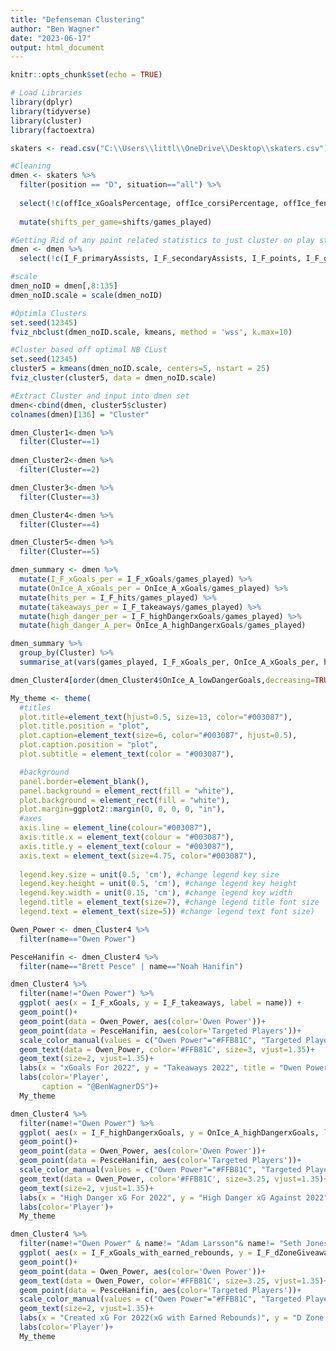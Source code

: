 ```yaml
---
title: "Defenseman Clustering"
author: "Ben Wagner"
date: "2023-06-17"
output: html_document
---
```


```r
knitr::opts_chunk$set(echo = TRUE)

# Load Libraries
library(dplyr)
library(tidyverse)
library(cluster)
library(factoextra)
```

```r
skaters <- read.csv("C:\\Users\\littl\\OneDrive\\Desktop\\skaters.csv")
```

```r
#Cleaning
dmen <- skaters %>%
  filter(position == "D", situation=="all") %>% 
  
  select(!c(offIce_xGoalsPercentage, offIce_corsiPercentage, offIce_fenwickPercentage, OffIce_F_xGoals, OffIce_A_xGoals, OffIce_F_shotAttempts, OffIce_A_shotAttempts, corsiForAfterShifts, corsiAgainstAfterShifts, fenwickForAfterShifts, fenwickAgainstAfterShifts, faceoffsWon, faceoffsLost, I_F_shifts, xGoalsForAfterShifts, xGoalsAgainstAfterShifts)) %>% 
  
  mutate(shifts_per_game=shifts/games_played)

#Getting Rid of any point related statistics to just cluster on play style
dmen <- dmen %>% 
  select(!c(I_F_primaryAssists, I_F_secondaryAssists, I_F_points, I_F_goals))
```

```r
#scale 
dmen_noID = dmen[,8:135]
dmen_noID.scale = scale(dmen_noID)

#Optimla Clusters
set.seed(12345)
fviz_nbclust(dmen_noID.scale, kmeans, method = 'wss', k.max=10)
```

```r
#Cluster based off optimal NB CLust
set.seed(12345)
cluster5 = kmeans(dmen_noID.scale, centers=5, nstart = 25)
fviz_cluster(cluster5, data = dmen_noID.scale)
```

```r
#Extract Cluster and input into dmen set
dmen<-cbind(dmen, cluster5$cluster)
colnames(dmen)[136] = "Cluster"
```
```r
dmen_Cluster1<-dmen %>% 
  filter(Cluster==1)
  
dmen_Cluster2<-dmen %>% 
  filter(Cluster==2)

dmen_Cluster3<-dmen %>% 
  filter(Cluster==3)

dmen_Cluster4<-dmen %>% 
  filter(Cluster==4)

dmen_Cluster5<-dmen %>% 
  filter(Cluster==5)
```

```r
dmen_summary <- dmen %>%
  mutate(I_F_xGoals_per = I_F_xGoals/games_played) %>% 
  mutate(OnIce_A_xGoals_per = OnIce_A_xGoals/games_played) %>%
  mutate(hits_per = I_F_hits/games_played) %>%
  mutate(takeaways_per = I_F_takeaways/games_played) %>% 
  mutate(high_danger_per = I_F_highDangerxGoals/games_played) %>% 
  mutate(high_danger_A_per= OnIce_A_highDangerxGoals/games_played)

dmen_summary %>% 
  group_by(Cluster) %>% 
  summarise_at(vars(games_played, I_F_xGoals_per, OnIce_A_xGoals_per, hits_per, takeaways_per, high_danger_per, high_danger_A_per), list(mean))
```

```r
dmen_Cluster4[order(dmen_Cluster4$OnIce_A_lowDangerGoals,decreasing=TRUE),]
```

```r
My_theme <- theme(
  #titles
  plot.title=element_text(hjust=0.5, size=13, color="#003087"),
  plot.title.position = "plot",
  plot.caption=element_text(size=6, color="#003087", hjust=0.5),
  plot.caption.position = "plot",
  plot.subtitle = element_text(color = "#003087"),

  #background
  panel.border=element_blank(),
  panel.background = element_rect(fill = "white"),
  plot.background = element_rect(fill = "white"),
  plot.margin=ggplot2::margin(0, 0, 0, 0, "in"),
  #axes
  axis.line = element_line(colour="#003087"),
  axis.title.x = element_text(colour = "#003087"),
  axis.title.y = element_text(colour = "#003087"),
  axis.text = element_text(size=4.75, color="#003087"),
  
  legend.key.size = unit(0.5, 'cm'), #change legend key size
  legend.key.height = unit(0.5, 'cm'), #change legend key height
  legend.key.width = unit(0.15, 'cm'), #change legend key width
  legend.title = element_text(size=7), #change legend title font size
  legend.text = element_text(size=5)) #change legend text font size)
```




```r
Owen_Power <- dmen_Cluster4 %>% 
  filter(name=="Owen Power")

PesceHanifin <- dmen_Cluster4 %>% 
  filter(name=="Brett Pesce" | name=="Noah Hanifin")

dmen_Cluster4 %>% 
  filter(name!="Owen Power") %>% 
  ggplot( aes(x = I_F_xGoals, y = I_F_takeaways, label = name)) +
  geom_point()+
  geom_point(data = Owen_Power, aes(color='Owen Power'))+
  geom_point(data = PesceHanifin, aes(color='Targeted Players'))+
  scale_color_manual(values = c("Owen Power"="#FFB81C", "Targeted Players"='red'))+
  geom_text(data = Owen_Power, color='#FFB81C', size=3, vjust=1.35)+
  geom_text(size=2, vjust=1.35)+
  labs(x = "xGoals For 2022", y = "Takeaways 2022", title = "Owen Power Defensive Pair?")+
  labs(color='Player',
       caption = "@BenWagnerDS")+
  My_theme
```


```r
dmen_Cluster4 %>% 
  filter(name!="Owen Power") %>% 
  ggplot( aes(x = I_F_highDangerxGoals, y = OnIce_A_highDangerxGoals, label = name)) +
  geom_point()+
  geom_point(data = Owen_Power, aes(color='Owen Power'))+
  geom_point(data = PesceHanifin, aes(color='Targeted Players'))+
  scale_color_manual(values = c("Owen Power"="#FFB81C", "Targeted Players"='red'))+
  geom_text(data = Owen_Power, color='#FFB81C', size=3.25, vjust=1.35)+
  geom_text(size=2, vjust=1.35)+
  labs(x = "High Danger xG For 2022", y = "High Danger xG Against 2022", title = "Owen Power Defensive Pair?")+
  labs(color='Player')+
  My_theme
```


```r
dmen_Cluster4 %>% 
  filter(name!="Owen Power" & name!= "Adam Larsson"& name!= "Seth Jones") %>% 
  ggplot( aes(x = I_F_xGoals_with_earned_rebounds, y = I_F_dZoneGiveaways, label = name)) +
  geom_point()+
  geom_point(data = Owen_Power, aes(color='Owen Power'))+
  geom_text(data = Owen_Power, color='#FFB81C', size=3.25, vjust=1.35)+
  geom_point(data = PesceHanifin, aes(color='Targeted Players'))+
  scale_color_manual(values = c("Owen Power"="#FFB81C", "Targeted Players"='red'))+
  geom_text(size=2, vjust=1.35)+
  labs(x = "Created xG For 2022(xG with Earned Rebounds)", y = "D Zone Giveaways 2022", title = "Owen Power Defensive Pair?")+
  labs(color='Player')+
  My_theme
```

